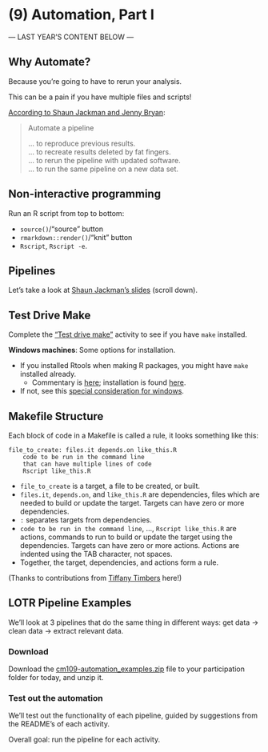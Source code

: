 # (9) Automation, Part I

--- LAST YEAR'S CONTENT BELOW ---

## Why Automate?

Because you're going to have to rerun your analysis.

This can be a pain if you have multiple files and scripts!

[According to Shaun Jackman and Jenny Bryan](http://stat545.com/automation01_slides/index.html#/automate-a-pipeline):

> Automate a pipeline
> 
> ... to reproduce previous results.   
> ... to recreate results deleted by fat fingers.   
> ... to rerun the pipeline with updated software.   
> ... to run the same pipeline on a new data set.   

## Non-interactive programming

Run an R script from top to bottom:

- `source()`/"source" button
- `rmarkdown::render()`/"knit" button
- `Rscript`, `Rscript -e`.

## Pipelines

Let's take a look at [Shaun Jackman's slides](http://stat545.com/automation01_slides/index.html#/pipelines) (scroll down).


## Test Drive Make

Complete the ["Test drive make"](http://stat545.com/automation03_make-test-drive.html) activity to see if you have `make` installed.

__Windows machines__: Some options for installation.

- If you installed Rtools when making R packages, you might have `make` installed already.
	- Commentary is [here](http://stat545.com/packages01_system-prep.html#windows-system-prep); installation is found [here](https://cran.r-project.org/bin/windows/Rtools/).
- If not, see this [special consideration for windows](http://stat545.com/automation02_windows.html).

## Makefile Structure

Each block of code in a Makefile is called a rule, it looks something like this:

```
file_to_create: files.it depends.on like_this.R
	code to be run in the command line
	that can have multiple lines of code
	Rscript like_this.R
```

* `file_to_create` is a target, a file to be created, or built.
* `files.it`, `depends.on`, and `like_this.R` are dependencies, files which are needed to build or update the target. Targets can have zero or more dependencies.
* `:` separates targets from dependencies.
* `code to be run in the command line`, ..., `Rscript like_this.R` are actions, commands to run to build or update the target using the dependencies. Targets can have zero or more actions. Actions are indented using the TAB character, not spaces.
* Together, the target, dependencies, and actions form a rule.

(Thanks to contributions from [Tiffany Timbers](https://github.com/ttimbers) here!)

## LOTR Pipeline Examples

We'll look at 3 pipelines that do the same thing in different ways: get data -> clean data -> extract relevant data.

### Download

Download the [cm109-automation_examples.zip](https://github.com/STAT545-UBC/Classroom/raw/master/tutorials/cm109-automation_examples.zip) file to your participation folder for today, and unzip it.

<!-- Alternatively: get it unzipped [from github](https://github.com/STAT545-UBC/STAT545-UBC.github.io/tree/master/automation10_holding-area).-->

### Test out the automation

We'll test out the functionality of each pipeline, guided by suggestions from the README's of each activity.

Overall goal: run the pipeline for each activity.



